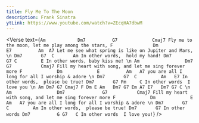 ```yaml
---
title: Fly Me To The Moon
description: Frank Sinatra
ytLink: https://www.youtube.com/watch?v=ZEcqHA7dbwM
---
```



<Verse
  text={`
Am            Dm7          G7             Cmaj7
Fly me to the moon, let me play among the stars,
F               Dm                E7          Am  A7
Let me see what spring is like on Jupiter and Mars,
\n
   Dm7       G7  C       Am
In other words,  hold my hand!
   Dm7       G7 C         E
In other words, baby kiss me!
\n
Am                 Dm7              G7           Cmaj7
Fill my heart with song, and let me sing forever more
F             Dm             E          Am   A7
you are all I long for all I worship & adore
\n
   Dm7       G7  C         Am   E7
In other words,  please be true!
   Dm7       G7 Fm     C
In other words  I love you
\n
Am Dm7 G7 Cmaj7 F Dm E Am   Dm7 G7 Em A7 E7   Dm7 G7 C
\n
Am                 Dm7              G7           Cmaj7
Fill my heart with song, and let me sing forever more
F             Dm             E          Am   A7
you are all I long for all I worship & adore
\n
   Dm7       G7  C         Am
In other words,  please be true!
   Dm7       G7
In other words
   Dm7          G G7   C
In other words  I love you!
`}
/>
